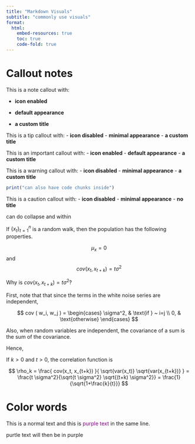 ```yaml
---
title: "Markdown Visuals"
subtitle: "commonly use visuals"
format: 
  html:
    embed-resources: true
    toc: true
    code-fold: true
---
```



# Callout notes 


::: {.callout-note icon="true" title="Type I Errors" appearance="default"}
This is a note callout with:

- **icon enabled**

- **default appearance**

- **a custom title**
:::

::: {.callout-tip icon="false" title="Check Your Understanding" appearance="minimal"}
This is a tip callout with:
- **icon disabled**
- **minimal appearance**
- **a custom title**
:::

::: {.callout-important icon="true" title="Critical Info" appearance="default"}
This is an important callout with:
- **icon enabled**
- **default appearance**
- **a custom title**
:::

::: {.callout-warning icon="false" title="Warning Alert" appearance="minimal"}
This is a warning callout with:
- **icon disabled**
- **minimal appearance**
- **a custom title**
```r

print("can also have code chunks inside")

```

:::

::: {.callout-caution icon="false" appearance="minimal"}
This is a caution callout with:
- **icon disabled**
- **minimal appearance**
- **no title**
:::


can do collapse and within

:::: {.callout-note icon="false" title="Second-Order Properties of a Random Walk"}
If $\{x_t\}_{t=1}^n$ is a random walk, then the population has the following properties.

$$ \mu_x = 0 $$ and 
$$
  cov(x_t, x_{t+k}) = t \sigma^2
$$

::: {.callout-tip title="Click here for a proof of the equation for $cov(x_t,x_{t+k})$" collapse="true"}
Why is $cov(x_t, x_{t+k}) = t \sigma^2$?

First, note that that since the terms in the white noise series are independent,

$$
cov ( w_i, w_j ) = 
  \begin{cases}
    \sigma^2, & \text{if } ~ i=j \\
    0, & \text{otherwise}
  \end{cases}
$$

Also, when random variables are independent, the covariance of a sum is the sum of the covariance.

Hence, \begin{align*}
  cov(x_t, x_{t+k})
    &= cov ( \sum_{i=1}^t w_i, \sum_{j=1}^{t+K} w_j ) \\
    &= \sum_{i=j} cov ( w_i, w_j ) \\
    &= \sum_{i=1}^t \sigma^2 \\
    &= t \sigma^2
\end{align*}
:::

If $k>0$ and $t>0$, the correlation function is

$$
  \rho_k 
  = 
    \frac{
            cov(x_t, x_{t+k})
          }{
            \sqrt{var(x_t)} \sqrt{var(x_{t+k})}
          }
  =
    \frac{t \sigma^2}{\sqrt{t \sigma^2} \sqrt{(t+k) \sigma^2}}
  =
    \frac{1}{\sqrt{1+\frac{k}{t}}}
$$
::::

# Color words

This is a normal text and this is <span style="color:purple;">purple text</span> in the same line.

purtle text will then be in purple

